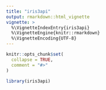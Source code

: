 ```yaml
---
title: "iris3api"
output: rmarkdown::html_vignette
vignette: >
  %\VignetteIndexEntry{iris3api}
  %\VignetteEngine{knitr::rmarkdown}
  %\VignetteEncoding{UTF-8}
---
```


```r
knitr::opts_chunk$set(
  collapse = TRUE,
  comment = "#>"
)
```

```r
library(iris3api)
```
